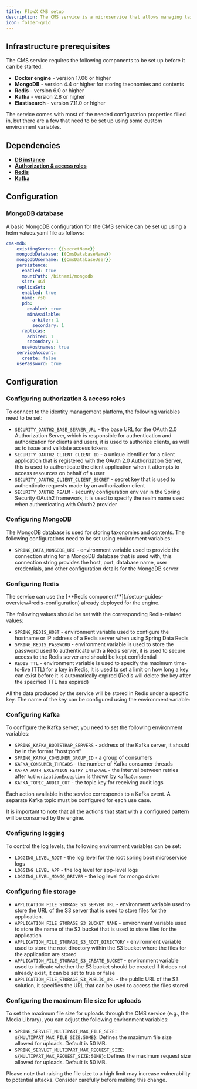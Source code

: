 ```yaml
---
title: FlowX CMS setup
description: The CMS service is a microservice that allows managing taxonomies and contents. It is available as a Docker image and is designed to make it easy to edit and analyze content. This guide will walk you through the process of setting up the service and configuring it to meet your needs.
icon: folder-grid
---
```


## Infrastructure prerequisites

The CMS service requires the following components to be set up before it can be started:

* **Docker engine** - version 17.06 or higher
* **MongoDB** - version 4.4 or higher for storing taxonomies and contents
* **Redis** - version 6.0 or higher
* **Kafka** - version 2.8 or higher
* **Elastisearch** - version 7.11.0 or higher

<Info>
The service comes with most of the needed configuration properties filled in, but there are a few that need to be set up using some custom environment variables.
</Info>

## Dependencies

* [**DB instance**](#mongodb-database)
* [**Authorization & access roles**](#configuring-authorization--access-roles)
* [**Redis**](#configuring-redis)
* [**Kafka**](#configuring-kafka)

## Configuration

### MongoDB database

A basic MongoDB configuration for the CMS service can be set up using a helm values.yaml file as follows:

```yaml
cms-mdb:
    existingSecret: {{secretName}}
    mongodbDatabase: {{CmsDatabaseName}}
    mongodbUsername: {{CmsDatabaseUser}}
    persistence:
      enabled: true
      mountPath: /bitnami/mongodb
      size: 4Gi
    replicaSet:
      enabled: true
      name: rs0
      pdb:
        enabled: true
        minAvailable:
          arbiter: 1
          secondary: 1
      replicas:
        arbiter: 1
        secondary: 1
      useHostnames: true
    serviceAccount:
      create: false
    usePassword: true
```



## Configuration

### Configuring authorization & access roles

To connect to the identity management platform, the following variables need to be set:

* `SECURITY_OAUTH2_BASE_SERVER_URL` - the base URL for the OAuth 2.0 Authorization Server, which is responsible for authentication and authorization for clients and users, it is used to authorize clients, as well as to issue and validate access tokens
* `SECURITY_OAUTH2_CLIENT_CLIENT_ID` - a unique identifier for a client application that is registered with the OAuth 2.0 Authorization Server, this is used to authenticate the client application when it attempts to access resources on behalf of a user
* `SECURITY_OAUTH2_CLIENT_CLIENT_SECRET` - secret key that is used to authenticate requests made by an authorization client
* `SECURITY_OAUTH2_REALM` - security configuration env var in the Spring Security OAuth2 framework, it is used to specify the realm name used when authenticating with OAuth2 provider

### Configuring MongoDB

The MongoDB database is used for storing taxonomies and contents. The following configurations need to be set using environment variables:

* `SPRING_DATA_MONGODB_URI` - environment variable used to provide the connection string for a MongoDB database that is used with, this connection string provides the host, port, database name, user credentials, and other configuration details for the MongoDB server

### Configuring Redis

<Info>
The service can use the [**Redis component**](./setup-guides-overview#redis-configuration) already deployed for the engine.
</Info>

The following values should be set with the corresponding Redis-related values:

* `SPRING_REDIS_HOST` - environment variable used to configure the hostname or IP address of a Redis server when using Spring Data Redis
* `SPRING_REDIS_PASSWORD` - environment variable is used to store the password used to authenticate with a Redis server, it is used to secure access to the Redis server and should be kept confidential
* `REDIS_TTL` - environment variable is used to specify the maximum time-to-live (TTL) for a key in Redis, it is used to set a limit on how long a key can exist before it is automatically expired (Redis will delete the key after the specified TTL has expired)

All the data produced by the service will be stored in Redis under a specific key. The name of the key can be configured using the environment variable:

### Configuring Kafka <a href="#63673403-7b21-440b-a173-211fd5c9a86e" id="63673403-7b21-440b-a173-211fd5c9a86e"></a>

To configure the Kafka server, you need to set the following environment variables:

* `SPRING_KAFKA_BOOTSTRAP_SERVERS` - address of the Kafka server, it should be in the format "host:port"
* `SPRING_KAFKA_CONSUMER_GROUP_ID` - a group of consumers
* `KAFKA_CONSUMER_THREADS` - the number of Kafka consumer threads
* `KAFKA_AUTH_EXCEPTION_RETRY_INTERVAL` - the interval between retries after `AuthorizationException` is thrown by `KafkaConsumer`
* `KAFKA_TOPIC_AUDIT_OUT` - the topic key for receiving audit logs

Each action available in the service corresponds to a Kafka event. A separate Kafka topic must be configured for each use case.

<Tip>
It is important to note that all the actions that start with a configured pattern will be consumed by the engine.
</Tip>

### Configuring logging

To control the log levels, the following environment variables can be set:

* `LOGGING_LEVEL_ROOT` - the log level for the root spring boot microservice logs
* `LOGGING_LEVEL_APP` - the log level for app-level logs
* `LOGGING_LEVEL_MONGO_DRIVER` - the log level for mongo driver

### Configuring file storage

* `APPLICATION_FILE_STORAGE_S3_SERVER_URL` - environment variable used to store the URL of the S3 server that is used to store files for the application.
* `APPLICATION_FILE_STORAGE_S3_BUCKET_NAME` - environment variable used to store the name of the S3 bucket that is used to store files for the application
* `APPLICATION_FILE_STORAGE_S3_ROOT_DIRECTORY` - environment variable used to store the root directory within the S3 bucket where the files for the application are stored
* `APPLICATION_FILE_STORAGE_S3_CREATE_BUCKET` - environment variable used to indicate whether the S3 bucket should be created if it does not already exist, it can be set to true or false
* `APPLICATION_FILE_STORAGE_S3_PUBLIC_URL` - the public URL of the S3 solution, it specifies the URL that can be used to access the files stored


### Configuring the maximum file size for uploads

To set the maximum file size for uploads through the CMS service (e.g., the Media Library), you can adjust the following environment variables:

* `SPRING_SERVLET_MULTIPART_MAX_FILE_SIZE: ${MULTIPART_MAX_FILE_SIZE:50MB}`: Defines the maximum file size allowed for uploads. Default is 50 MB.
* `SPRING_SERVLET_MULTIPART_MAX_REQUEST_SIZE: ${MULTIPART_MAX_REQUEST_SIZE:50MB}`: Defines the maximum request size allowed for uploads. Default is 50 MB.

<Warning>
Please note that raising the file size to a high limit may increase vulnerability to potential attacks. Consider carefully before making this change.
</Warning>